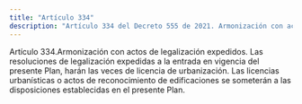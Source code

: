 ```yaml
---
title: "Artículo 334"
description: "Artículo 334 del Decreto 555 de 2021. Armonización con actos de legalización expedidos."
---
```


Artículo 334.Armonización con actos de legalización expedidos. Las resoluciones de legalización expedidas a la entrada en vigencia del presente Plan, harán las veces de licencia de urbanización. Las licencias urbanísticas o actos de reconocimiento de edificaciones se someterán a las disposiciones establecidas en el presente Plan.